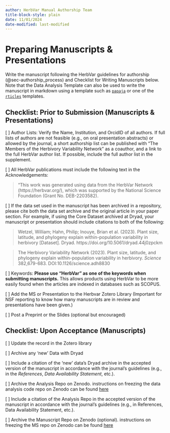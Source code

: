 ```yaml
---
author: HerbVar Manual Authorship Team
title-block-style: plain
date: 11/01/2024
date-modified: last-modified
---
```


# Preparing Manuscripts & Presentations {#sec-publications}

Write the manuscript following the HerbVar guidelines for authorship (@sec-authorship_process) and Checklist for Writing Manuscripts below. Note that the Data Analysis Template can also be used to write the manuscript in markdown using a template such as [`papaja`](https://github.com/crsh/papaja) or one of the [`rticles`](https://github.com/rstudio/rticles) templates. 


## Checklist: Prior to Submission (Manuscripts &  Presentations)

[ ] Author Lists: Verify the Name, Institution, and OrcidID of all authors. If full lists of authors are not feasible (e.g., on oral presentation abstracts) or allowed by the journal, a short authorship list can be published with “The Members of the Herbivory Variability Network” as a coauthor, and a link to the full HerbVar author list. If possible, include the full author list in the supplement.

[ ] All HerbVar publications must include the following text in the Acknowledgements:

> "This work was generated using data from the HerbVar Network (https://herbvar.org/), which was supported by the National Science Foundation (Grant No. DEB-2203582). 

[ ] If the data set used in the manuscript has been archived in a repository, please cite both the data set archive and the original article in your paper section. For example, if using the Core Dataset archived at Dryad, your manuscript or presentation should include citations to both of the following: 

> Wetzel, William; Hahn, Philip; Inouye, Brian et al. (2023). Plant size, latitude, and phylogeny explain within-population variability in herbivory [Dataset]. Dryad. https://doi.org/10.5061/dryad.44j0zpckm

> The Herbivory Variability Network (2023). Plant size, latitude, and phylogeny explain within-population variability in herbivory. _Science_ 382,679-683. DOI:10.1126/science.adh8830

[ ] Keywords: **Please use "HerbVar" as one of the keywords when submitting manuscripts.** This allows products using HerbVar to be more easily found when the articles are indexed in databases such as SCOPUS.

[ ] Add the MS or Presentation to the Herbvar Zotero Library (Important for NSF reporting to know how many manuscripts are in review and presentations have been given.)

[ ] Post a Preprint or the Slides (optional but encouraged)

## Checklist: Upon Acceptance (Manuscripts)

[ ] Update the record in the Zotero library

[ ] Archive any 'new' Data with Dryad
  
[ ] Include a citation of the 'new' data's Dryad archive in the accepted version of the manuscript in accordance with the journal's guidelines (e.g., in the _References_, _Data Availability Statement_, etc.).  

[ ] Archive the Analysis Repo on Zenodo. instructions on freezing the data analysis code repo on Zenodo can be found [here](https://docs.github.com/en/repositories/archiving-a-github-repository/referencing-and-citing-content) 

[ ] Include a citation of the Analysis Repo in the accepted version of the manuscript in accordance with the journal's guidelines (e.g., in References, Data Availability Statement, etc.).  

[ ] Archive the Manuscript Repo on Zenodo (optional). instructions on freezing the MS repo on Zenodo can be found [here](https://docs.github.com/en/repositories/archiving-a-github-repository/referencing-and-citing-content) 








